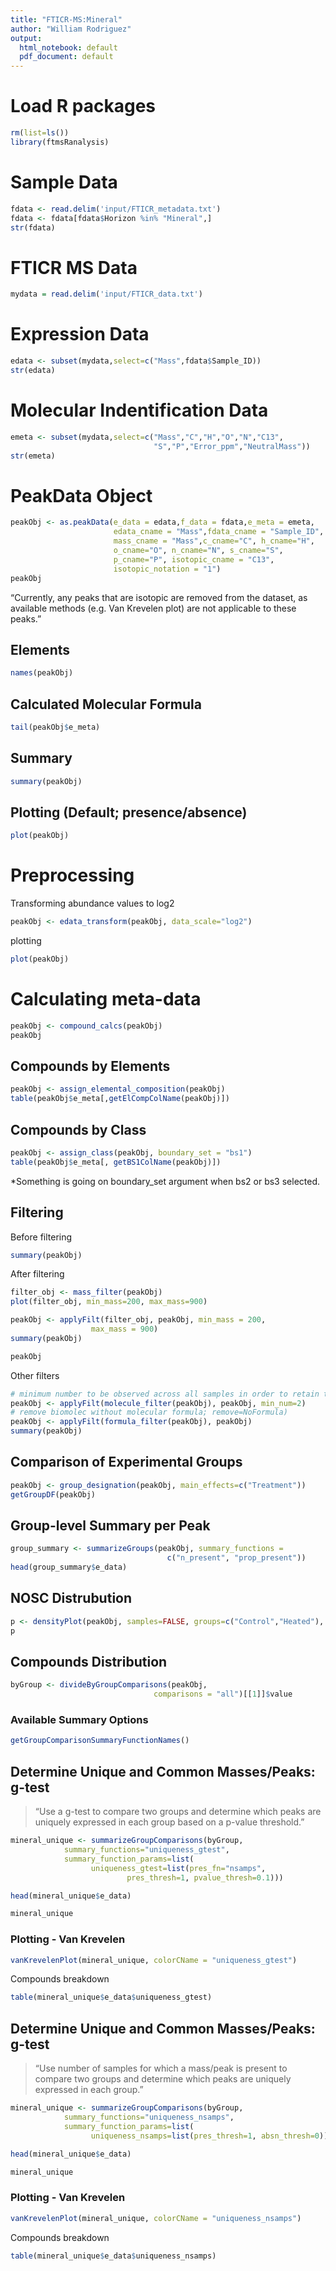 ```yaml
---
title: "FTICR-MS:Mineral"
author: "William Rodriguez"
output:
  html_notebook: default
  pdf_document: default
---
```


# Load R packages

```r
rm(list=ls())
library(ftmsRanalysis)
```


# Sample Data
```r
fdata <- read.delim('input/FTICR_metadata.txt')
fdata <- fdata[fdata$Horizon %in% "Mineral",]
str(fdata)
```

# FTICR MS Data
```r
mydata = read.delim('input/FTICR_data.txt')
```

# Expression Data

```r
edata <- subset(mydata,select=c("Mass",fdata$Sample_ID))
str(edata)
```

# Molecular Indentification Data

```r
emeta <- subset(mydata,select=c("Mass","C","H","O","N","C13",
                                "S","P","Error_ppm","NeutralMass"))
str(emeta)
```


# PeakData Object

```r
peakObj <- as.peakData(e_data = edata,f_data = fdata,e_meta = emeta,
                       edata_cname = "Mass",fdata_cname = "Sample_ID",
                       mass_cname = "Mass",c_cname="C", h_cname="H",
                       o_cname="O", n_cname="N", s_cname="S",
                       p_cname="P", isotopic_cname = "C13",
                       isotopic_notation = "1")
peakObj
```

"Currently, any peaks that are isotopic are removed from the dataset, as available methods (e.g. Van Krevelen plot) are not applicable to these peaks."


## Elements

```r
names(peakObj)
```

## Calculated Molecular Formula

```r
tail(peakObj$e_meta)
```

## Summary

```r
summary(peakObj)
```

## Plotting (Default; presence/absence)

```r
plot(peakObj)
```

# Preprocessing

Transforming abundance values to log2

```r
peakObj <- edata_transform(peakObj, data_scale="log2")
```

plotting

```r
plot(peakObj)
```

# Calculating meta-data

```r
peakObj <- compound_calcs(peakObj)
peakObj
```

## Compounds by Elements

```r
peakObj <- assign_elemental_composition(peakObj)
table(peakObj$e_meta[,getElCompColName(peakObj)])
```

## Compounds by Class

```r
peakObj <- assign_class(peakObj, boundary_set = "bs1")
table(peakObj$e_meta[, getBS1ColName(peakObj)])
```
*Something is going on boundary_set argument when bs2 or bs3 selected.

## Filtering

Before filtering

```r
summary(peakObj)
```

After filtering


```r
filter_obj <- mass_filter(peakObj)
plot(filter_obj, min_mass=200, max_mass=900)
```


```r
peakObj <- applyFilt(filter_obj, peakObj, min_mass = 200,
                  max_mass = 900)
summary(peakObj)
```

```r
peakObj
```

Other filters

```r
# minimum number to be observed across all samples in order to retain the biomolecule
peakObj <- applyFilt(molecule_filter(peakObj), peakObj, min_num=2)
# remove biomolec without molecular formula; remove=NoFormula)
peakObj <- applyFilt(formula_filter(peakObj), peakObj)
summary(peakObj)
```

## Comparison of Experimental Groups

```r
peakObj <- group_designation(peakObj, main_effects=c("Treatment"))
getGroupDF(peakObj)
```
## Group-level Summary per Peak

```r
group_summary <- summarizeGroups(peakObj, summary_functions =
                                   c("n_present", "prop_present"))
head(group_summary$e_data)
```

## NOSC Distrubution

```r
p <- densityPlot(peakObj, samples=FALSE, groups=c("Control","Heated"), variable="NOSC",title="Comparison of NOSC Between Experimental Plots: Mineral Horizon")
p
```
## Compounds Distribution

```r
byGroup <- divideByGroupComparisons(peakObj,
                                comparisons = "all")[[1]]$value
```

### Available Summary Options

```r
getGroupComparisonSummaryFunctionNames()
```

## Determine Unique and Common Masses/Peaks: g-test

> "Use a g-test to compare two groups and determine which peaks are uniquely expressed in each group based on a p-value threshold."

```r
mineral_unique <- summarizeGroupComparisons(byGroup,
            summary_functions="uniqueness_gtest",
            summary_function_params=list(
                  uniqueness_gtest=list(pres_fn="nsamps",
                          pres_thresh=1, pvalue_thresh=0.1)))

head(mineral_unique$e_data)
```

```r
mineral_unique
```



### Plotting - Van Krevelen

```r
vanKrevelenPlot(mineral_unique, colorCName = "uniqueness_gtest")
```
Compounds breakdown

```r
table(mineral_unique$e_data$uniqueness_gtest)
```


## Determine Unique and Common Masses/Peaks: g-test

> "Use number of samples for which a mass/peak is present to compare two groups and determine which peaks are uniquely expressed in each group."


```r
mineral_unique <- summarizeGroupComparisons(byGroup,
            summary_functions="uniqueness_nsamps",
            summary_function_params=list(
                  uniqueness_nsamps=list(pres_thresh=1, absn_thresh=0)))

head(mineral_unique$e_data)
```

```r
mineral_unique
```


### Plotting - Van Krevelen

```r
vanKrevelenPlot(mineral_unique, colorCName = "uniqueness_nsamps")
```


Compounds breakdown

```r
table(mineral_unique$e_data$uniqueness_nsamps)
```





